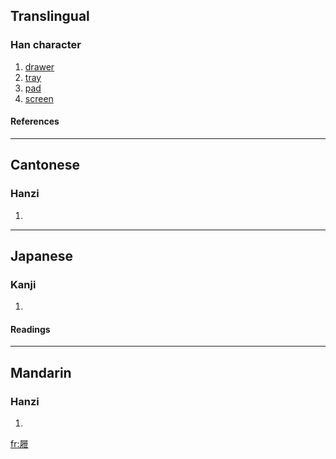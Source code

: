 {{see|屉}}

==Translingual==
===Han character===
{{Han char|rn=44|rad=尸|as=08|sn=11|four=7721<sub>7</sub>|canj=尸竹人廿 (SHOT)}}
# [[drawer]]
# [[tray]]
# [[pad]]
# [[screen]]
====References====
{{Han ref|kx=0302.260|dkj=07735|dj=0600.070|hdz=20977.140|uh=5C5C|ud=23644|bh=B150|bd=45392}}
----
==Cantonese==
===Hanzi===
{{yue-hanzi|jyut=|y=tai3}}
# {{defn|Cantonese}}
----
==Japanese==
===Kanji===
{{ja-kanji|grade=|rs=尸08}}
# {{defn|Japanese}} 
====Readings====
{{ja-readings|on=[[てい]] (tei), [[たい]] (tai)|kun=[[くつしき]] (kutsushiki), [[しきわら]] (shikiwara)}}
----
==Mandarin==
===Hanzi===
{{cmn-hanzi|sim=屉|pin=[[tì]] ([[ti4]]), [[zhǔ]] ([[zhu3]])|wg=t'i<sup>4</sup>, chu<sup>3</sup>}}
# {{defn|Mandarin}}

[[fr:屜]]